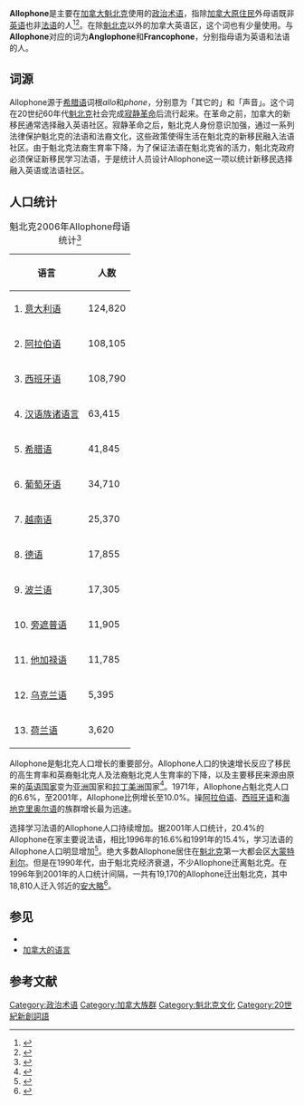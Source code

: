 {{NoteTA
|G1=TO
}}
{{Otheruses|subject=[[加拿大|加拿大]]政治术语'''Allophone'''|other=语言学的'''Allophone'''|同位异音}}

'''Allophone'''是主要在[[加拿大|加拿大]][[魁北克|魁北克]]使用的[[政治|政治]][[术语|术语]]，指除[[加拿大原住民|加拿大原住民]]外母语既非[[英语|英语]]也非[[法语|法语]]的人<ref name=2006Census>{{cite web|url=http://www12.statcan.gc.ca/census-recensement/2006/rt-td/lng-eng.cfm|title=2006 Census: Portrait of the Canadian Population in 2006|date=December 4, 2007|publisher=Statistics Canada|accessdate=28 April 2013|archive-date=2012-05-04|archive-url=https://web.archive.org/web/20120504170212/http://www12.statcan.gc.ca/census-recensement/2006/rt-td/lng-eng.cfm|dead-url=no}}</ref><ref name=QuebecHistory>{{cite web|url=http://faculty.marianopolis.edu/c.belanger/QuebecHistory/events/allos.htm|title=Allophone|date=23 August 2000|publisher=Marianopolis College|accessdate=28 April 2013|archive-date=2013-06-19|archive-url=https://web.archive.org/web/20130619072720/http://faculty.marianopolis.edu/c.belanger/quebechistory/events/allos.htm|dead-url=no}}</ref>。在除[[魁北克|魁北克]]以外的加拿大英语区，这个词也有少量使用。与'''Allophone'''对应的词为'''Anglophone'''和'''Francophone'''，分别指母语为英语和法语的人。

==词源==
Allophone源于[[希腊语|希腊语]]词根''allo''和''phone''，分别意为「其它的」和「声音」。这个词在20世纪60年代[[魁北克|魁北克]]社会完成[[寂静革命|寂静革命]]后流行起来。在革命之前，加拿大的新移民通常选择融入英语社区。寂静革命之后，魁北克人身份意识加强，通过一系列法律保护魁北克的法语和法裔文化，这些政策使得生活在魁北克的新移民融入法语社区。由于魁北克法裔生育率下降，为了保证法语在魁北克省的活力，魁北克政府必须保证新移民学习法语，于是统计人员设计Allophone这一项以统计新移民选择融入英语或法语社区。

==人口统计==
{| class="wikitable" align="right"
|+魁北克2006年Allophone母语统计<ref name=demographics>{{cite web|url=http://www.statcan.gc.ca/pub/11-402-x/2011000/chap/lang/tbl/tbl01-eng.htm|title=Mother tongue, by province and territory, 2006|publisher=Statistics Canada|date=30 September 2011|accessdate=29 April 2013|archive-date=2016-03-04|archive-url=https://web.archive.org/web/20160304193059/http://www.statcan.gc.ca/pub/11-402-x/2011000/chap/lang/tbl/tbl01-eng.htm|dead-url=no}}</ref>
|- bgcolor="#CCCCCC"
!语言
!人数
|-
|1. [[意大利语|意大利语]]
|124,820
|-
|2. [[阿拉伯语|阿拉伯语]]
|108,105  
|-
|3. [[西班牙语|西班牙语]]
|108,790 
|-
|4. [[汉语族|汉语族诸语言]]
|63,415
|-
|5. [[希腊语|希腊语]]
|41,845
|-
|6. [[葡萄牙语|葡萄牙语]]
| 34,710 	
|-
|7. [[越南语|越南语]]
|25,370 	
|-
|8. [[德语|德语]]
|17,855  	
|-
|9. [[波兰语|波兰语]]
|17,305 		
|-
|10. [[旁遮普语|旁遮普语]]
|11,905  	
|-
|11. [[他加禄语|他加禄语]]
|11,785  	 	
|-
|12. [[乌克兰语|乌克兰语]]
|5,395 	
|-
|13. [[荷兰语|荷兰语]]
| 3,620	
|}

Allophone是魁北克人口增长的重要部分。Allophone人口的快速增长反应了移民的高生育率和英裔魁北克人及法裔魁北克人生育率的下降，以及主要移民来源由原来的[[英语世界|英语国家]]变为[[亚洲|亚洲]]国家和[[拉丁美洲|拉丁美洲]]国家<ref name=ImmigrationShift>{{cite web|url=http://www12.statcan.ca/english/census01/Products/Analytic/companion/lang/provs.cfm#allophones|title=Allophones: Main source of population increase in largest provinces|date=|publisher=Statistics Canada|accessdate=28 April 2013|archive-date=2015-10-18|archive-url=https://web.archive.org/web/20151018184119/http://www12.statcan.ca/english/census01/Products/Analytic/companion/lang/provs.cfm#allophones|dead-url=no}}</ref>。1971年，Allophone占魁北克人口的6.6%，至2001年，Allophone比例增长至10.0%。操[[阿拉伯语|阿拉伯语]]、[[西班牙语|西班牙语]]和[[海地克里奥尔语|海地克里奥尔语]]的族群增长最为迅速。

选择学习法语的Allophone人口持续增加。据2001年人口统计，20.4%的Allophone在家主要说法语，相比1996年的16.6%和1991年的15.4%，学习法语的Allophone人口明显增加<ref name=HomeLanguage>{{cite web|url=http://www12.statcan.ca/english/census01/Products/Analytic/companion/lang/provs.cfm#frequently Profile of languages in Canada: Provinces and territories|title=Quebec allophones speaking French more frequently at home|date=|publisher=Statistics Canada|accessdate=28 April 2013|archive-date=2015-10-18|archive-url=https://web.archive.org/web/20151018184119/http://www12.statcan.ca/english/census01/Products/Analytic/companion/lang/provs.cfm#frequently|dead-url=no}}</ref>。绝大多数Allophone居住在[[魁北克|魁北克]]第一大都会区[[蒙特利尔|大蒙特利尔]]。但是在1990年代，由于魁北克经济衰退，不少Allophone迁离魁北克。在1996年到2001年的人口统计间隔，一共有19,170的Allophone迁出魁北克，其中18,810人迁入邻近的[[安大略|安大略]]<ref name=emmigration>{{cite web|url=http://www12.statcan.ca/english/census01/Products/Analytic/companion/lang/tables/migration.cfm|title=Net population gains or losses from interprovincial migration by language group, provinces and territories, 1991-1996 and 1996-2001|publisher=Statistics Canada|date=|accessdate=28 April 2013|archive-date=2008-06-17|archive-url=https://web.archive.org/web/20080617104746/http://www12.statcan.ca/english/census01/products/analytic/companion/lang/tables/migration.cfm|dead-url=no}}</ref>。

==参见==
*{{link-en|加拿大官方双语制|Official bilingualism in Canada}}
*[[加拿大的语言|加拿大的语言]]

==参考文献==
{{Reflist}}

[[Category:政治术语|Category:政治术语]]
[[Category:加拿大族群|Category:加拿大族群]]
[[Category:魁北克文化|Category:魁北克文化]]
[[Category:20世紀新創詞語|Category:20世紀新創詞語]]